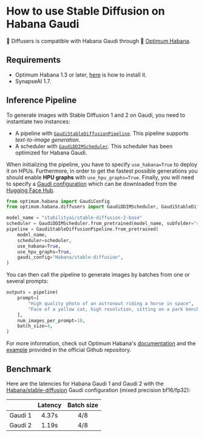 <!--Copyright 2022 The HuggingFace Team. All rights reserved.

Licensed under the Apache License, Version 2.0 (the "License"); you may not use this file except in compliance with
the License. You may obtain a copy of the License at

http://www.apache.org/licenses/LICENSE-2.0

Unless required by applicable law or agreed to in writing, software distributed under the License is distributed on
an "AS IS" BASIS, WITHOUT WARRANTIES OR CONDITIONS OF ANY KIND, either express or implied. See the License for the
specific language governing permissions and limitations under the License.
-->

# How to use Stable Diffusion on Habana Gaudi

🤗 Diffusers is compatible with Habana Gaudi through 🤗 [Optimum Habana](https://huggingface.co/docs/optimum/habana/usage_guides/stable_diffusion).

## Requirements

- Optimum Habana 1.3 or later, [here](https://huggingface.co/docs/optimum/habana/installation) is how to install it.
- SynapseAI 1.7.


## Inference Pipeline

To generate images with Stable Diffusion 1 and 2 on Gaudi, you need to instantiate two instances:
- A pipeline with [`GaudiStableDiffusionPipeline`](https://huggingface.co/docs/optimum/habana/package_reference/stable_diffusion_pipeline). This pipeline supports *text-to-image generation*.
- A scheduler with [`GaudiDDIMScheduler`](https://huggingface.co/docs/optimum/habana/package_reference/stable_diffusion_pipeline#optimum.habana.diffusers.GaudiDDIMScheduler). This scheduler has been optimized for Habana Gaudi.

When initializing the pipeline, you have to specify `use_habana=True` to deploy it on HPUs.
Furthermore, in order to get the fastest possible generations you should enable **HPU graphs** with `use_hpu_graphs=True`.
Finally, you will need to specify a [Gaudi configuration](https://huggingface.co/docs/optimum/habana/package_reference/gaudi_config) which can be downloaded from the [Hugging Face Hub](https://huggingface.co/Habana).

```python
from optimum.habana import GaudiConfig
from optimum.habana.diffusers import GaudiDDIMScheduler, GaudiStableDiffusionPipeline

model_name = "stabilityai/stable-diffusion-2-base"
scheduler = GaudiDDIMScheduler.from_pretrained(model_name, subfolder="scheduler")
pipeline = GaudiStableDiffusionPipeline.from_pretrained(
    model_name,
    scheduler=scheduler,
    use_habana=True,
    use_hpu_graphs=True,
    gaudi_config="Habana/stable-diffusion",
)
```

You can then call the pipeline to generate images by batches from one or several prompts:
```python
outputs = pipeline(
    prompt=[
        "High quality photo of an astronaut riding a horse in space",
        "Face of a yellow cat, high resolution, sitting on a park bench",
    ],
    num_images_per_prompt=10,
    batch_size=4,
)
```

For more information, check out Optimum Habana's [documentation](https://huggingface.co/docs/optimum/habana/usage_guides/stable_diffusion) and the [example](https://github.com/huggingface/optimum-habana/tree/main/examples/stable-diffusion) provided in the official Github repository.


## Benchmark

Here are the latencies for Habana Gaudi 1 and Gaudi 2 with the [Habana/stable-diffusion](https://huggingface.co/Habana/stable-diffusion) Gaudi configuration (mixed precision bf16/fp32):

|         | Latency | Batch size |
| ------- |:-------:|:----------:|
| Gaudi 1 | 4.37s   | 4/8        |
| Gaudi 2 | 1.19s   | 4/8        |
